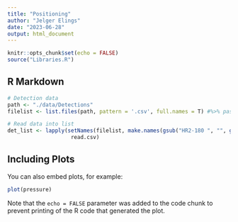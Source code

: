 ```yaml
---
title: "Positioning"
author: "Jelger Elings"
date: "2023-06-28"
output: html_document
---
```


```r
knitr::opts_chunk$set(echo = FALSE)
source("Libraries.R")
```

## R Markdown

```r
# Detection data
path <- "./data/Detections"
filelist <- list.files(path, pattern = '.csv', full.names = T) #%>% paste(path, ., sep='/')

# Read data into list
det_list <- lapply(setNames(filelist, make.names(gsub("HR2-180 ", "", gsub('*.csv$', '', basename(filelist))))),
                    read.csv)

```

## Including Plots

You can also embed plots, for example:

```r
plot(pressure)
```

Note that the `echo = FALSE` parameter was added to the code chunk to prevent printing of the R code that generated the plot.
